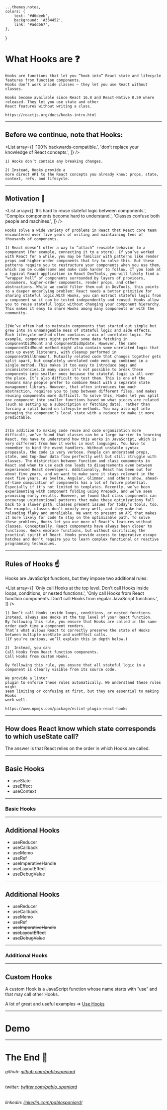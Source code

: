 


    ...themes.notes,
    colors: {
        text: '#d6deeb',
        background: '#334452',
        link: '#addb67',
    },
}

<Layout>

# What Hooks are :question:

<Notes>

    Hooks are functions that let you “hook into” React state and lifecycle features from function components.
    Hooks don’t work inside classes — they let you use React without classes.

    Hooks become available since React 16.8 and React-Native 0.59 where released. They let you use state and other
    React features without writing a class.

    https://reactjs.org/docs/hooks-intro.html

</Notes>

</Layout>

---

<Layout>

## Before we continue, note that Hooks:

<List
    array={[
        '100% backwards-compatible.',
        'don’t replace your knowledge of React concepts.',
    ]}
/>

<Notes>

    1) Hooks don’t contain any breaking changes.

    2) Instead, Hooks provide a
    more direct API to the React concepts you already know: props, state,
    context, refs, and lifecycle.

</Notes>

</Layout>

---

<Layout>

## Motivation :muscle:

<List
    array={[
        'It’s hard to reuse stateful logic between components.',
        'Complex components become hard to understand.',
        'Classes confuse both people and machines.',
    ]}
/>

<Notes>

    Hooks solve a wide variety of problems in React that React core team encountered over five years of writing and maintaining tens of thousands of components.

    1) React doesn’t offer a way to “attach” reusable behavior to a component (for example, connecting it to a store). If you’ve worked with React for a while, you may be familiar with patterns like render props and higher-order components that try to solve this. But these patterns require you to restructure your components when you use them, which can be cumbersome and make code harder to follow. If you look at a typical React application in React DevTools, you will likely find a “wrapper hell” of components surrounded by layers of providers, consumers, higher-order components, render props, and other abstractions. While we could filter them out in DevTools, this points to a deeper underlying problem: React needs a better primitive for sharing stateful logic.With Hooks, you can extract stateful logic from a component so it can be tested independently and reused. Hooks allow you to reuse stateful logic without changing your component hierarchy. This makes it easy to share Hooks among many components or with the community.


    2)We’ve often had to maintain components that started out simple but grew into an unmanageable mess of stateful logic and side effects. Each lifecycle method often contains a mix of unrelated logic. For example, components might perform some data fetching in componentDidMount and componentDidUpdate. However, the same componentDidMount method might also contain some unrelated logic that sets up event listeners, with cleanup performed in componentWillUnmount. Mutually related code that changes together gets split apart, but completely unrelated code ends up combined in a single method. This makes it too easy to introduce bugs and inconsistencies.In many cases it’s not possible to break these components into smaller ones because the stateful logic is all over the place. It’s also difficult to test them. This is one of the reasons many people prefer to combine React with a separate state management library. However, that often introduces too much abstraction, requires you to jump between different files, and makes reusing components more difficult. To solve this, Hooks let you split one component into smaller functions based on what pieces are related (such as setting up a subscription or fetching data), rather than forcing a split based on lifecycle methods. You may also opt into managing the component’s local state with a reducer to make it more predictable.


    3)In addition to making code reuse and code organization more difficult, we’ve found that classes can be a large barrier to learning React. You have to understand how this works in JavaScript, which is very different from how it works in most languages. You have to remember to bind the event handlers. Without unstable syntax proposals, the code is very verbose. People can understand props, state, and top-down data flow perfectly well but still struggle with classes. The distinction between function and class components in React and when to use each one leads to disagreements even between experienced React developers. Additionally, React has been out for about five years, and we want to make sure it stays relevant in the next five years. As Svelte, Angular, Glimmer, and others show, ahead-of-time compilation of components has a lot of future potential. Especially if it’s not limited to templates. Recently, we’ve been experimenting with component folding using Prepack, and we’ve seen promising early results. However, we found that class components can encourage unintentional patterns that make these optimizations fall back to a slower path. Classes present issues for today’s tools, too. For example, classes don’t minify very well, and they make hot reloading flaky and unreliable. We want to present an API that makes it more likely for code to stay on the optimizable path. To solve these problems, Hooks let you use more of React’s features without classes. Conceptually, React components have always been closer to functions. Hooks embrace functions, but without sacrificing the practical spirit of React. Hooks provide access to imperative escape hatches and don’t require you to learn complex functional or reactive programming techniques.

</Notes>

</Layout>

---

<Layout>

## Rules of Hooks :point_up:

Hooks are JavaScript functions, but they impose two additional rules:

<List
    array={[
        'Only call Hooks at the top level. Don’t call Hooks inside loops, conditions, or nested functions.',
        'Only call Hooks from React function components. Don’t call Hooks from regular JavaScript functions.',
    ]}
/>

<Notes>

    1) Don’t call Hooks inside loops, conditions, or nested functions. Instead, always use Hooks at the top level of your React function.
    By following this rule, you ensure that Hooks are called in the same order each time a component renders.
    That’s what allows React to correctly preserve the state of Hooks between multiple useState and useEffect calls.
    (If you’re curious, we’ll explain this in depth below.)

    2)  Instead, you can:
    Call Hooks from React function components.
    Call Hooks from custom Hooks.

    By following this rule, you ensure that all stateful logic in a component is clearly visible from its source code.

    We provide a linter
    plugin to enforce these rules automatically. We understand these rules might
    seem limiting or confusing at first, but they are essential to making Hooks
    work well.

    https://www.npmjs.com/package/eslint-plugin-react-hooks

</Notes>

</Layout>

---

<Layout>

## How does React know which state corresponds to which useState call?

<CodeBlock code={hooks_order} />

<Notes>
    The answer is that React relies on the order in which Hooks are called.
</Notes>

</Layout>

---

<Layout>

## Basic Hooks

-   useState
-   useEffect
-   useContext

</Layout>

---

<Layout>

### Basic Hooks

<CodeBlock code={basic_hooks} />

</Layout>

---

<Layout>

## Additional Hooks

-   useReducer
-   useCallback
-   useMemo
-   useRef
-   useImperativeHandle
-   useLayoutEffect
-   useDebugValue

</Layout>

---

<Layout>

## Additional Hooks

-   useReducer
-   useCallback
-   useMemo
-   useRef
-   ~~useImperativeHandle~~
-   ~~useLayoutEffect~~
-   ~~useDebugValue~~

</Layout>

---

<Layout>

### Additional Hooks

<CodeBlock code={add_hooks} />

</Layout>

---

<Layout>

## Custom Hooks

A custom Hook is a JavaScript function whose name starts with ”use” and that may call other Hooks.

A lot of great and useful examples => [Use Hooks](https://usehooks.com/)

</Layout>

---

<Layout>

# Demo

</Layout>

---

<Layout>

# The End :checkered_flag:

###### _github_: [github.com/pablospaniard](https://github.com/pablospaniard)

###### _twitter_: [twitter.com/pablo_spaniard](https://twitter.com/pablo_spaniard)

###### _linkedin_: [linkedin.com/pablospaniard/](https://www.linkedin.com/in/pablospaniard/)

</Layout>
